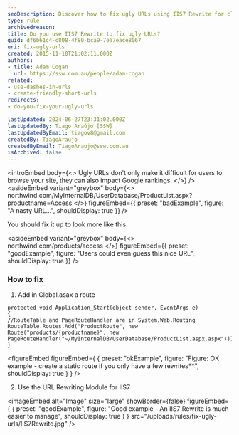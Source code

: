 ```yaml
---
seoDescription: Discover how to fix ugly URLs using IIS7 Rewrite for cleaner, SEO-friendly links
type: rule
archivedreason:
title: Do you use IIS7 Rewrite to fix ugly URLs?
guid: df6b61c4-c808-4f80-bca9-7ea7eace8067
uri: fix-ugly-urls
created: 2015-11-10T21:02:11.000Z
authors:
- title: Adam Cogan
  url: https://ssw.com.au/people/adam-cogan
related:
- use-dashes-in-urls
- create-friendly-short-urls
redirects:
- do-you-fix-your-ugly-urls

lastUpdated: 2024-06-27T23:31:02.000Z
lastUpdatedBy: Tiago Araújo [SSW]
lastUpdatedByEmail: tiagov8@gmail.com
createdBy: TiagoAraujo
createdByEmail: TiagoAraujo@ssw.com.au
isArchived: false
---
```


<introEmbed
  body={<>
Ugly URLs don't only make it difficult for users to browse your site, they can also impact Google rankings.
  </>}
/>
<asideEmbed
  variant="greybox"
  body={<>
    northwind.com/MyInternalDB/UserDatabase/ProductList.aspx?productname=Access
  </>}
  figureEmbed={{
    preset: "badExample",
    figure: "A nasty URL...",
    shouldDisplay: true
  }}
/>

You should fix it up to look more like this:

<asideEmbed
  variant="greybox"
  body={<>
    northwind.com/products/access
  </>}
  figureEmbed={{
    preset: "goodExample",
    figure: "Users could even guess this nice URL",
    shouldDisplay: true
  }}
/>

### How to fix

1. Add in Global.asax a route

``` aspnet
protected void Application_Start(object sender, EventArgs e)
{
//RouteTable and PageRouteHandler are in System.Web.Routing
RouteTable.Routes.Add("ProductRoute", new Route("products/{productname}", new PageRouteHandler("~/MyInternalDB/UserDatabase/ProductList.aspx.aspx")));
}
```

<figureEmbed figureEmbed={ {
  preset: "okExample",
  figure: "Figure: OK example - create a static route if you only have a few rewrites**",
  shouldDisplay: true
} } />


2. Use the URL Rewriting Module for IIS7

<imageEmbed
  alt="Image"
  size="large"
  showBorder={false}
  figureEmbed={ {
    preset: "goodExample",
    figure: "Good example - An IIS7 Rewrite is much easier to manage",
    shouldDisplay: true
  } }
  src="/uploads/rules/fix-ugly-urls/IIS7Rewrite.jpg"
/>

